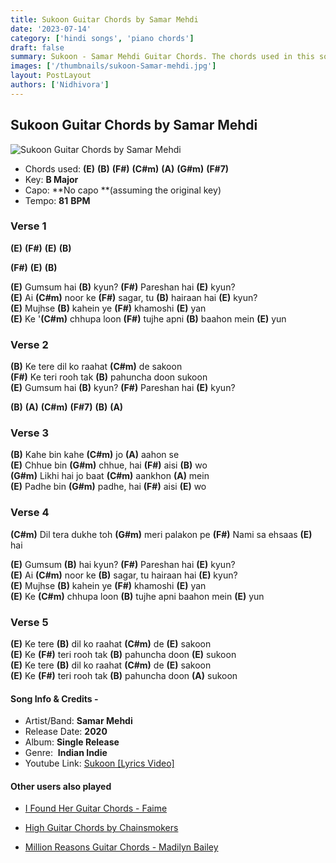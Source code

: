 ```yaml
---
title: Sukoon Guitar Chords by Samar Mehdi
date: '2023-07-14'
category: ['hindi songs', 'piano chords']
draft: false
summary: Sukoon - Samar Mehdi Guitar Chords. The chords used in this song are (E) (B) (F#) (C#m) (A) (G#m) (F#7). key - B major.
images: ['/thumbnails/sukoon-Samar-mehdi.jpg']
layout: PostLayout
authors: ['Nidhivora']
---
```


## Sukoon Guitar Chords by Samar Mehdi

![Sukoon Guitar Chords by Samar Mehdi](/thumbnails/sukoon-Samar-mehdi.jpg)

- Chords used: **(E)** **(B)** **(F#)** **(C#m)** **(A)** **(G#m)** **(F#7)**
- Key: **B Major**
- Capo: **No capo **(assuming the original key)
- Tempo: **81** **BPM**

### **Verse 1**

**(E)** **(F#)** **(E)** **(B)**

**(F#)** **(E)** **(B)**

**(E)** Gumsum hai **(B)** kyun? **(F#)** Pareshan hai **(E)** kyun?\
**(E)** Ai **(C#m)** noor ke **(F#)** sagar, tu **(B)** hairaan hai **(E)** kyun?\
**(E)** Mujhse **(B)** kahein ye **(F#)** khamoshi **(E)** yan\
**(E)** Ke '**(C#m)** chhupa loon **(F#)** tujhe apni **(B)** baahon mein **(E)** yun

### **Verse 2**

**(B)** Ke tere dil ko raahat **(C#m)** de sakoon\
**(F#)** Ke teri rooh tak **(B)** pahuncha doon sukoon\
**(E)** Gumsum hai **(B)** kyun? **(F#)** Pareshan hai **(E)** kyun?

**(B)** **(A)** **(C#m)** **(F#7)** **(B)** **(A)**

### **Verse 3**

**(B)** Kahe bin kahe **(C#m)** jo **(A)** aahon se\
**(E)** Chhue bin **(G#m)** chhue, hai **(F#)** aisi **(B)** wo\
**(G#m)** Likhi hai jo baat **(C#m)** aankhon **(A)** mein\
**(E)** Padhe bin **(G#m)** padhe, hai **(F#)** aisi **(E)** wo

### **Verse 4**

**(C#m)** Dil tera dukhe toh **(G#m)** meri palakon pe
**(F#)** Nami sa ehsaas **(E)** hai

**(E)** Gumsum **(B)** hai kyun? **(F#)** Pareshan hai **(E)** kyun?\
**(E)** Ai **(C#m)** noor ke **(B)** sagar, tu hairaan hai **(E)** kyun?\
**(E)** Mujhse **(B)** kahein ye **(F#)** khamoshi **(E)** yan\
**(E)** Ke **(C#m)** chhupa loon **(B)** tujhe apni baahon mein **(E)** yun

### **Verse 5**

**(E)** Ke tere **(B)** dil ko raahat **(C#m)** de **(E)** sakoon\
**(E)** Ke **(F#)** teri rooh tak **(B)** pahuncha doon **(E)** sukoon\
**(E)** Ke tere **(B)** dil ko raahat **(C#m)** de **(E)** sakoon\
**(E)** Ke **(F#)** teri rooh tak **(B)** pahuncha doon **(A)** sukoon

#### Song Info & Credits -

- Artist/Band: **Samar Mehdi**
- Release Date: **2020**
- Album: **Single Release**
- Genre:  **Indian Indie**
- Youtube Link: [Sukoon [Lyrics Video]](https://www.youtube.com/watch?v=FKbQWqE6td0)

#### Other users also played

- [I Found Her Guitar Chords - Faime](https://www.chordsco.com/chords/i-found-her-guitar-chords-faime)
- [High Guitar Chords by Chainsmokers](https://www.chordsco.com/chords/high-guitar-chords-by-chainsmokers)

- [Million Reasons Guitar Chords - Madilyn Bailey](https://www.chordsco.com/chords/million-reasons-guitar-chords-madilyn-bailey)
